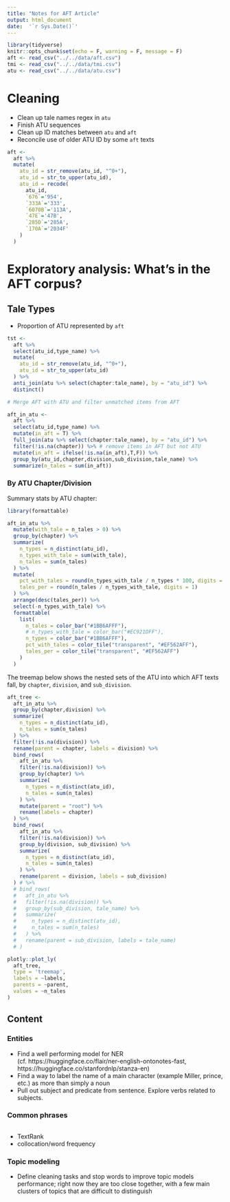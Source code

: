 ```yaml
---
title: "Notes for AFT Article"
output: html_document
date:  '`r Sys.Date()`'
---
```


```r
library(tidyverse)
knitr::opts_chunk$set(echo = F, warning = F, message = F)
aft <- read_csv("../../data/aft.csv")
tmi <- read_csv("../../data/tmi.csv")
atu <- read_csv("../../data/atu.csv")
```

# Cleaning

-   Clean up tale names regex in `atu`
-   Finish ATU sequences
-   Clean up ID matches between `atu` and `aft`
-   Reconcile use of older ATU ID by some `aft` texts

```r

aft <- 
  aft %>%
  mutate(
    atu_id = str_remove(atu_id, "^0+"),
    atu_id = str_to_upper(atu_id),
    atu_id = recode(
      atu_id,
      `676`='954',
      `333A`='333',
      `6070B`='113A',
      `47E`='47B',
      `285D`='285A',
      `170A`='2034F'
    )
  ) 

```


# Exploratory analysis: What's in the AFT corpus?

## Tale Types

-   Proportion of ATU represented by `aft`

```r

tst <-
  aft %>%
  select(atu_id,type_name) %>%
  mutate(
    atu_id = str_remove(atu_id, "^0+"),
    atu_id = str_to_upper(atu_id)
  ) %>%
  anti_join(atu %>% select(chapter:tale_name), by = "atu_id") %>%
  distinct()

```

```r

# Merge AFT with ATU and filter unmatched items from AFT

aft_in_atu <-
  aft %>%
  select(atu_id,type_name) %>%
  mutate(in_aft = T) %>%
  full_join(atu %>% select(chapter:tale_name), by = "atu_id") %>%
  filter(!is.na(chapter)) %>% # remove items in AFT but not ATU
  mutate(in_aft = ifelse(!is.na(in_aft),T,F)) %>%
  group_by(atu_id,chapter,division,sub_division,tale_name) %>%
  summarize(n_tales = sum(in_aft))

```

### By ATU Chapter/Division

Summary stats by ATU chapter:

```r
library(formattable)

aft_in_atu %>%
  mutate(with_tale = n_tales > 0) %>%
  group_by(chapter) %>%
  summarize(
    n_types = n_distinct(atu_id),
    n_types_with_tale = sum(with_tale),
    n_tales = sum(n_tales)
  ) %>%
  mutate(
    pct_with_tales = round(n_types_with_tale / n_types * 100, digits = 1),
    tales_per = round(n_tales / n_types_with_tale, digits = 1)
  ) %>%
  arrange(desc(tales_per)) %>%
  select(-n_types_with_tale) %>%
  formattable(
    list(
      n_tales = color_bar("#1BB6AFFF"),
      # n_types_with_tale = color_bar("#EC921DFF"),
      n_types = color_bar("#1BB6AFFF"),
      pct_with_tales = color_tile("transparent", "#EF562AFF"),
      tales_per = color_tile("transparent", "#EF562AFF")
    )
  )


```

The treemap below shows the nested sets of the ATU into which AFT texts fall, by `chapter`, `division`, and `sub_division`.

```r

aft_tree <-
  aft_in_atu %>%
  group_by(chapter,division) %>%
  summarize(
    n_types = n_distinct(atu_id),
    n_tales = sum(n_tales)
  ) %>%
  filter(!is.na(division)) %>%
  rename(parent = chapter, labels = division) %>%
  bind_rows(
    aft_in_atu %>%
    filter(!is.na(division)) %>%
    group_by(chapter) %>%
    summarize(
      n_types = n_distinct(atu_id),
      n_tales = sum(n_tales)
    ) %>%
    mutate(parent = "root") %>%
    rename(labels = chapter)
  ) %>%
  bind_rows(
    aft_in_atu %>%
    filter(!is.na(division)) %>%
    group_by(division, sub_division) %>%
    summarize(
      n_types = n_distinct(atu_id),
      n_tales = sum(n_tales)
    ) %>%
    rename(parent = division, labels = sub_division)
  ) # %>%
  # bind_rows(
  #   aft_in_atu %>%
  #   filter(!is.na(division)) %>%
  #   group_by(sub_division, tale_name) %>%
  #   summarize(
  #     n_types = n_distinct(atu_id),
  #     n_tales = sum(n_tales)
  #   ) %>%
  #   rename(parent = sub_division, labels = tale_name)
  # )

plotly::plot_ly(
  aft_tree,
  type = 'treemap',
  labels = ~labels,
  parents = ~parent,
  values = ~n_tales
)

```

## Content

### Entities

- Find a well performing model for NER (cf. https://huggingface.co/flair/ner-english-ontonotes-fast, https://huggingface.co/stanfordnlp/stanza-en)
- Find a way to label the name of a main character (example Miller, prince, etc.) as more than simply a noun
- Pull out subject and predicate from sentence.  Explore verbs related to subjects.

### Common phrases 


```python

```

- TextRank
- collocation/word frequency

### Topic modeling

- Define cleaning tasks and stop words to improve topic models performance; right now they are too close together, with a few main clusters of topics that are difficult to distinguish

